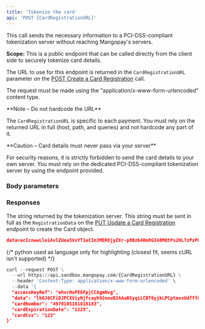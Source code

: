 ```yaml
---
title: 'Tokenize the card'  
api: 'POST {CardRegistrationURL}'  
---
```


  

This call sends the necessary information to a PCI-DSS-compliant tokenization server without reaching Mangopay's servers.

**Scope:** This is a public endpoint that can be called directly from the client side to securely tokenize card details.

The URL to use for this endpoint is returned in the `CardRegistrationURL` parameter on the <a href="/api-reference/card-registrations/create-card-registration">POST Create a Card Registration</a> call. 

The request must be made using the "application/x-www-form-urlencoded" content type.

<Note>  
**Note – Do not hardcode the URL** 
  
The `CardRegistrationURL` is specific to each payment. You must rely on the returned URL in full (host, path, and queries) and not hardcode any part of it.
</Note>  

<Warning>  
**Caution – Card details must never pass via your server** 
  
For security reasons, it is strictly forbidden to send the card details to your own server. You must rely on the dedicated PCI-DSS-compliant tokenization server by using the endpoint provided.  
</Warning>  

### Body parameters  

<accessKeyRef />  

<data />  

<cardNumber />  

<cardExpirationDate />  

<cardCvx />  

### Responses  

<AccordionGroup>

<Accordion title="200">

The string returned by the tokenization server. This string must be sent in full as the `RegistrationData` on the <a href="/api-reference/card-registrations/update-card-registration">PUT Update a Card Registration</a> endpoint to create the Card object.

</Accordion>

</AccordionGroup>  

<ResponseExample>  

```json 200  
data=acIcnwwLleiAvlZUea5VxYT1eCIn3MER8jyZXr-p8Bzb4Rm8GIA0MQtPs2NL7zPzPO_I7EjQm-m92V909JUL6KT-PmPzJfAQZV_8PIz6wKvjorGNaNd8Mg1rqN6eBpS5Nx0xgKTVnyDj15oG8jR875  
```  

</ResponseExample>

{/* python used as language only for highlighting (closest fit, seems cURL isn't supported) */}
<RequestExample>
```python cURL
curl --request POST \
  --url https://api.sandbox.mangopay.com/{CardRegistrationURL} \
  --header 'Content-Type: application/x-www-form-urlencoded' \
  --data '{
  "accessKeyRef": "ehvrHoPE6FpjCCAgmNvg",
  "data": "lhOJ6CFiDJPCXViyHjfcayh92nouB3AAaB5yqiLCBT6yjkLPCptmxsUdfffAc6EE4uj9AuSfmwbdfKN3BMechzUU3Gz8ectEx70TDeupudr",
  "cardNumber": "4970105181818183",
  "cardExpirationDate": "1229",
  "cardCvx": "123"
}'
```  
</RequestExample>